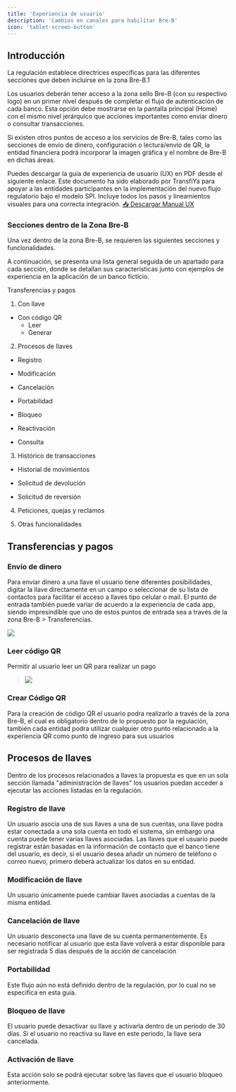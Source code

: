 ```yaml
---
title: 'Experiencia de usuario'
description: 'Cambios en canales para habilitar Bre-B'
icon: 'tablet-screen-button'
---
```


## Introducción

La regulación establece directrices específicas para las diferentes secciones que deben incluirse en la zona Bre-B.1

Los usuarios deberán tener acceso a la zona sello Bre-B (con su respectivo logo) en un primer nivel después de completar el flujo de autenticación de cada banco. Esta opción debe mostrarse en la pantalla principal (Home) con el mismo nivel jerárquico que acciones importantes como enviar dinero o consultar transacciones.

Si existen otros puntos de acceso a los servicios de Bre-B, tales como las secciones de envío de dinero, configuración o lectura/envío de QR, la entidad financiera podrá incorporar la imagen gráfica y el nombre de Bre-B en dichas áreas.

<Info icon="file-down">
  Puedes descargar la guía de experiencia de usuario (UX) en PDF desde el siguiente enlace. Este documento ha sido elaborado por TransfiYa para apoyar a las entidades participantes en la implementación del nuevo flujo regulatorio bajo el modelo SPI. Incluye todos los pasos y lineamientos visuales para una correcta integración.
  <a href="/public/uxtransfiyabreb.pdf" download>
  📥 Descargar Manual UX
</a>
</Info>



### Secciones dentro de la Zona Bre-B

Una vez dentro de la zona Bre-B, se requieren las siguientes secciones y funcionalidades.

A continuación, se presenta una lista general seguida de un apartado para cada sección, donde se detallan sus características junto con ejemplos de experiencia en la aplicación de un banco ficticio.

Transferencias y pagos

1.  Con llave

- Con código QR
  - Leer
  - Generar

2. Procesos de llaves

- Registro

- Modificación

- Cancelación

- Portabilidad

- Bloqueo

- Reactivación

- Consulta

3. Histórico de transacciones

- Historial de movimientos

- Solicitud de devolución

- Solicitud de reversión

4. Peticiones, quejas y reclamos

5. Otras funcionalidades

## Transferencias y pagos

### Envío de dinero

Para enviar dinero a una llave el usuario tiene diferentes posibilidades, digitar la llave directamente en un campo o seleccionar de su lista de contactos para facilitar el acceso a llaves tipo celular o mail. El punto de entrada también puede variar de acuerdo a la experiencia de cada app, siendo impresindíble que uno de estos puntos de entrada sea a través de la zona Bre-B > Transferencias.

![](./assets/1.Transferencias.png)

### Leer código QR

Permitir al usuario leer un QR para realizar un pago

> ![](./assets/2.LeerQR.png)

### Crear Código QR

Para la creación de código QR el usuario podra realizarlo a través de la zona Bre-B, el cual es obligatorio dentro de lo propuesto por la regulación, también cada entidad podra utilizar cualquier otro punto relacionado a la experiencia QR como punto de ingreso para sus usuarios

## Procesos de llaves

Dentro de los procesos relacionados a llaves la propuesta es que en un sola sección llamada "administración de llaves" los usuarios puedan acceder a ejecutar las acciones listadas en la regulación.

### Registro de llave

Un usuario asocia una de sus llaves a una de sus cuentas, una llave podra estar conectada a una sola cuenta en todo el sistema, sin embargo una cuenta puede tener varias llaves asociadas. Las llaves que el usuario puede registrar están basadas en la información de contacto que el banco tiene del usuario, es decir, si el usuario desea añadir un número de teléfono o correo nuevo, primero deberá actualizar los datos en su entidad.

### Modificación de llave

Un usuario únicamente puede cambiar llaves asociadas a cuentas de la misma entidad.

### Cancelación de llave

Un usuario desconecta una llave de su cuenta permanentemente. Es necesario notificar al usuario que esta llave volverá a estar disponible para ser registrada 5 días después de la acción de cancelación

### Portabilidad

Este flujo aún no está definido dentro de la regulación, por lo cual no se especifica en esta guía.

### Bloqueo de llave

El usuario puede desactivar su llave y activarla dentro de un periodo de 30 días. Si el usuario no reactiva su llave en este periodo, la llave sera cancelada.

### Activación de llave

Esta acción solo se podrá ejecutar sobre las llaves que el usuario bloqueo anteriormente.
